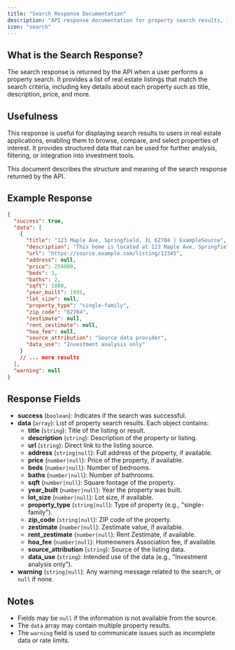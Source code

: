 ```yaml
---
title: "Search Response Documentation"
description: "API response documentation for property search results, including structure, fields, and example output."
icon: "search"
---
```


## What is the Search Response?

The search response is returned by the API when a user performs a property search. It provides a list of real estate listings that match the search criteria, including key details about each property such as title, description, price, and more.

## Usefulness

This response is useful for displaying search results to users in real estate applications, enabling them to browse, compare, and select properties of interest. It provides structured data that can be used for further analysis, filtering, or integration into investment tools.

This document describes the structure and meaning of the search response returned by the API.

## Example Response

```json
{
  "success": true,
  "data": [
    {
      "title": "123 Maple Ave, Springfield, IL 62704 | ExampleSource",
      "description": "This home is located at 123 Maple Ave, Springfield, IL 62704. This property is off market, which means it's not currently listed for sale or rent.",
      "url": "https://source.example.com/listing/12345",
      "address": null,
      "price": 250000,
      "beds": 3,
      "baths": 2,
      "sqft": 1800,
      "year_built": 1995,
      "lot_size": null,
      "property_type": "single-family",
      "zip_code": "62704",
      "zestimate": null,
      "rent_zestimate": null,
      "hoa_fee": null,
      "source_attribution": "Source data provider",
      "data_use": "Investment analysis only"
    }
    // ... more results
  ],
  "warning": null
}
```

## Response Fields

- **success** (`boolean`): Indicates if the search was successful.
- **data** (`array`): List of property search results. Each object contains:
  - **title** (`string`): Title of the listing or result.
  - **description** (`string`): Description of the property or listing.
  - **url** (`string`): Direct link to the listing source.
  - **address** (`string|null`): Full address of the property, if available.
  - **price** (`number|null`): Price of the property, if available.
  - **beds** (`number|null`): Number of bedrooms.
  - **baths** (`number|null`): Number of bathrooms.
  - **sqft** (`number|null`): Square footage of the property.
  - **year_built** (`number|null`): Year the property was built.
  - **lot_size** (`number|null`): Lot size, if available.
  - **property_type** (`string|null`): Type of property (e.g., "single-family").
  - **zip_code** (`string|null`): ZIP code of the property.
  - **zestimate** (`number|null`): Zestimate value, if available.
  - **rent_zestimate** (`number|null`): Rent Zestimate, if available.
  - **hoa_fee** (`number|null`): Homeowners Association fee, if available.
  - **source_attribution** (`string`): Source of the listing data.
  - **data_use** (`string`): Intended use of the data (e.g., "Investment analysis only").
- **warning** (`string|null`): Any warning message related to the search, or `null` if none.

## Notes

- Fields may be `null` if the information is not available from the source.
- The `data` array may contain multiple property results.
- The `warning` field is used to communicate issues such as incomplete data or rate limits.